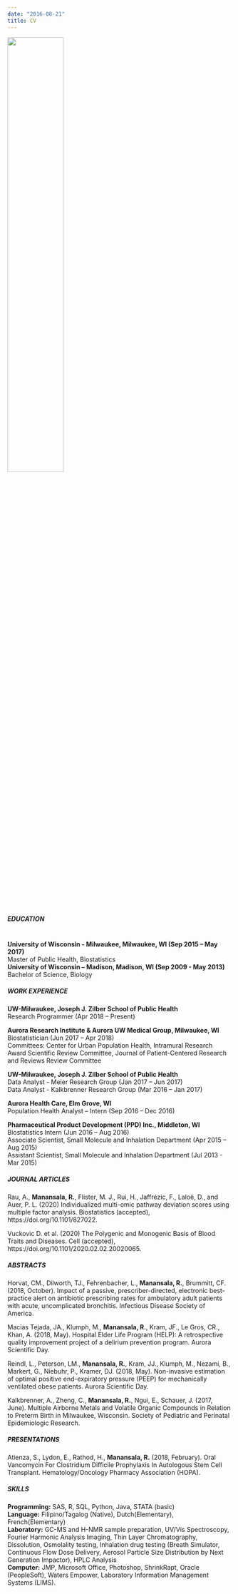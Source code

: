 ```yaml
---
date: "2016-08-21"
title: CV
---
```


![](/img/about_new.png){ width=50% }

<h5>EDUCATION</h5>
<br><b>University of Wisconsin - Milwaukee, Milwaukee, WI (Sep 2015 – May 2017)</b>
<br>Master of Public Health, Biostatistics
<br><b>University of Wisconsin – Madison, Madison, WI (Sep 2009 - May 2013)</b>
<br>Bachelor of Science, Biology

<h5>WORK EXPERIENCE</h5>
<b>UW-Milwaukee, Joseph J. Zilber School of Public Health</b>
<br>Research Programmer (Apr 2018 – Present)

<b>Aurora Research Institute & Aurora UW Medical Group, Milwaukee, WI</b>
<br>Biostatistician (Jun 2017 – Apr 2018)
<br>Committees: Center for Urban Population Health, Intramural Research Award Scientific Review Committee, Journal of Patient-Centered Research and Reviews Review Committee

<b>UW-Milwaukee, Joseph J. Zilber School of Public Health</b>
<br>Data Analyst - Meier Research Group (Jan 2017 – Jun 2017)
<br>Data Analyst - Kalkbrenner Research Group (Mar 2016 – Jan 2017)

<b>Aurora Health Care, Elm Grove, WI</b>
<br>Population Health Analyst – Intern (Sep 2016 – Dec 2016)

<b>Pharmaceutical Product Development (PPD) Inc., Middleton, WI</b>
<br>Biostatistics Intern (Jun 2016 – Aug 2016)
<br>Associate Scientist, Small Molecule and Inhalation Department (Apr 2015 – Aug 2015)
<br>Assistant Scientist, Small Molecule and Inhalation Department (Jul 2013 - Mar 2015)

<h5>JOURNAL ARTICLES</h5>
Rau, A., <b>Manansala, R.</b>, Flister, M. J., Rui, H., Jaffrézic, F., Laloë, D., and Auer, P. L. (2020) Individualized multi-omic pathway deviation scores using multiple factor analysis. Biostatistics (accepted), https://doi.org/10.1101/827022.

Vuckovic D. et al. (2020) The Polygenic and Monogenic Basis of Blood Traits and Diseases. Cell (accepted), https://doi.org/10.1101/2020.02.02.20020065.

<h5>ABSTRACTS</h5>
Horvat, CM., Dilworth, TJ., Fehrenbacher, L., <b>Manansala, R.</b>, Brummitt, CF. (2018, October). Impact of a passive, prescriber-directed, electronic best-practice alert on antibiotic prescribing rates for ambulatory adult patients with acute, uncomplicated bronchitis. Infectious Disease Society of America.

Macias Tejada, JA., Klumph, M., <b>Manansala, R.</b>, Kram, JF., Le Gros, CR., Khan, A. (2018, May). Hospital Elder Life Program (HELP): A retrospective quality improvement project of a delirium prevention program. Aurora Scientific Day.

Reindl, L., Peterson, LM., <b>Manansala, R.</b>, Kram, JJ., Klumph, M., Nezami, B., Markert, G., Niebuhr, P., Kramer, DJ. (2018, May). Non-invasive estimation of optimal positive end-expiratory pressure (PEEP) for mechanically ventilated obese patients. Aurora Scientific Day.

Kalkbrenner, A., Zheng, C., <b>Manansala, R.</b>, Ngui, E., Schauer, J. (2017, June). Multiple Airborne Metals and Volatile Organic Compounds in Relation to Preterm Birth in Milwaukee, Wisconsin. Society of Pediatric and Perinatal Epidemiologic Research.

<h5>PRESENTATIONS</h5>
Atienza, S., Lydon, E., Rathod, H., <b>Manansala, R.</b> (2018, February). Oral Vancomycin For Clostridium Difficile Prophylaxis In Autologous Stem Cell Transplant. Hematology/Oncology Pharmacy Association (HOPA).

<h5>SKILLS</h5>
<b>Programming:</b>  SAS, R, SQL, Python, Java, STATA (basic)
<br><b>Language:</b> Filipino/Tagalog (Native), Dutch(Elementary), French(Elementary)
<br><b>Laboratory:</b> GC-MS and H-NMR sample preparation, UV/Vis Spectroscopy, Fourier Harmonic Analysis Imaging, Thin Layer Chromatography, Dissolution, Osmolality testing, Inhalation drug testing (Breath Simulator, Continuous Flow Dose Delivery, Aerosol Particle Size Distribution by Next Generation Impactor), HPLC Analysis
<br><b>Computer:</b> JMP, Microsoft Office, Photoshop, ShrinkRapt, Oracle (PeopleSoft), Waters Empower, Laboratory Information Management Systems (LIMS).

